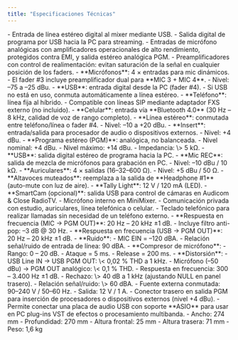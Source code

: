 ```yaml
---
title: "Especificaciones Técnicas"
---
```


<Accordion title="Tecnología">
  - Entrada de línea estéreo digital al mixer mediante USB.
  - Salida digital de programa por USB hacia la PC para streaming.
  - Entradas de micrófono analógicas con amplificadores operacionales de alto rendimiento, protegidos contra EMI, y salida estéreo analógica PGM.
  - Preamplificadores con control de realimentación: evitan saturación de la señal en cualquier posición de los faders.
</Accordion>

<Accordion title="Entradas">
  - **Micrófonos**: 4 × entradas para mic dinámicos.
    - El fader #3 incluye preamplificador dual para **MIC 3 + MIC 4**.
    - Nivel: –75 a –25 dBu.
  - **USB**: entrada digital desde la PC (fader #4).
    - Si USB no está en uso, conmuta automáticamente a línea estéreo.
  - **Teléfono**: línea fija al híbrido.
    - Compatible con líneas SIP mediante adaptador FXS externo (no incluido).
  - **Celular**: entrada vía **Bluetooth 4.0** (30 Hz – 8 kHz, calidad de voz de rango completo).
  - **Línea estéreo**: conmutada entre teléfono/línea o fader #4.
    - Nivel: –10 a +20 dBu.
  - **Insert**: entrada/salida para procesador de audio o dispositivos externos.
    - Nivel: +4 dBu.
</Accordion>

<Accordion title="Salidas">
  - **Programa estéreo (PGM)**: analógica, no balanceada.
    - Nivel nominal: +4 dBu.
    - Nivel máximo: +14 dBu.
    - Impedancia: \> 5 kΩ.
  - **USB**: salida digital estéreo de programa hacia la PC.
  - **Mic REC**: salida de mezcla de micrófonos para grabación en PC.
    - Nivel: –10 dBu / 10 kΩ.
  - **Auriculares**: 4 × salidas (16–32–600 Ω).
    - Nivel: +5 dBu / 50 Ω.
  - **Altavoces muteados**: reemplaza a la salida de **Headphone #1** (auto-mute con luz de aire).
  - **Tally Light**: 12 V / 120 mA (LED).
  - **SmartCam (opcional)**: salida USB para control de cámaras en Audicom & Close RadioTV.
</Accordion>

<Accordion title="Intercom">
  - Micrófono interno en MiniMixer.
  - Comunicación privada con estudio, auriculares, línea telefónica o celular.
  - Teclado telefónico para realizar llamadas sin necesidad de un teléfono externo.
</Accordion>

<Accordion title="Rendimiento de audio">
  - **Respuesta en frecuencia (MIC → PGM OUT)**: 20 Hz – 20 kHz ±1 dB.
    - Incluye filtro anti-pop: –3 dB @ 30 Hz.
  - **Respuesta en frecuencia (USB → PGM OUT)**: 20 Hz – 20 kHz ±1 dB.
  - **Ruido**:
    - MIC EIN = –120 dBA.
    - Relación señal/ruido de entrada de línea: 90 dBA.
  - **Compresor de micrófono**:
    - Rango: 0 – 20 dB.
    - Ataque = 5 ms.
    - Release = 200 ms.
  - **Distorsión**:
    - USB Line IN → USB PGM OUT: \< 0,02 % THD a 1 kHz.
    - Micrófono (–50 dBu) → PGM OUT analógico: \< 0,1 % THD.
</Accordion>

<Accordion title="Híbrido telefónico">
  - Respuesta en frecuencia: 300 – 3.400 Hz ±1 dB.
  - Rechazo: \> 40 dB a 1 kHz (ajustando NULL en panel trasero).
  - Relación señal/ruido: \> 60 dBA.
</Accordion>

<Accordion title="Alimentación">
  - Fuente externa conmutada: 90–240 V / 50–60 Hz.
  - Salida: 12 V / 1 A.
</Accordion>

<Accordion title="Inserción de dispositivos externos">
  - Conector trasero en salida PGM para inserción de procesadores o dispositivos externos (nivel +4 dBu).
  - Permite conectar una placa de audio USB con soporte **ASIO** para usar en PC plug-ins VST de efectos o procesamiento multibanda.
</Accordion>

<Accordion title="Dimensiones y peso">
  - Ancho: 274 mm
  - Profundidad: 270 mm
  - Altura frontal: 25 mm
  - Altura trasera: 71 mm
  - Peso: 1,6 kg
</Accordion>